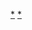 {{Navbox
|listclass = hlist
|name  = 陈逸飞
|title = [[陈逸飞]]
|image = 
|style = 
|state = {{{state<includeonly>|collapsed</includeonly>}}}

|group1 = 家族亲属
|list1  = 
*[[陈逸飞]]
*[[陈凛]]（长子）
*[[陈逸鸣]]（弟）

|group2 = 品牌企业
|list2  = 
*[[逸飞集团]]
*[[逸飞之家]]
*[[逸飞工作室]]
*[[逸飞模特]]
*[[逸飞艺术仓库]]

|group3 = 油画名作
| list3  = {{Navbox subgroup
  | group1 = 历史革命
  | list1  =
*《[[黃河頌 (油畫)|黄河颂]]》（1972年）
*《[[占领总统府 (油画)|占领总统府]]》（1976年）
  | group2 = 人物肖像
  | list2  =
*《[[独坐]]》（1979年）
*《[[踱步]]》（1999年）
  | group3 =江南水乡
  | list3  =
*《[[古桥]]》（1983年）
*《[[家乡的回忆——双桥]]》（1985年）
  | group4 = 音乐管弦
  | list4  =
*《[[大提琴手]]》（1983年）
*《[[钢琴手]]》（1984年）
*《[[中提琴手]]》（1988年）
*《[[长笛手]]》（ 1987年）
  | group5 = 古典文学
  | list5  =
*《[[浔阳遗韵]]》（1991年）
*《[[罂粟花]]》（1991年）
*《[[西厢待月]]》（1994年）
*《[[恋歌]]》（1995年）
  | group6 = 上海旧梦
  | list6  =
*《[[黄金岁月]]》（ 1993年）
*《[[玉堂春暖]]》（1993年）
*《[[春风沉醉]]》（ 1993年）
  | group7 = 民俗风情
  | list7  =
*《[[晨曦]]》（ 1995年）
*《[[山地风]]》（ 1994年）
*《[[藏族人家]]》（ 1995年）
*《[[山人]]》（1996年）
*《[[神庙]]》（ 1995年）
}}

|group4 = 影视作品
|list4  =
*《[[海上旧梦]]》（1993年）
*《[[人约黄昏]]》
*《[[逃亡上海]]》
*《[[理发师 (电影)|理发师]]》（2005年）

|group5 = 命名纪念
|list5  = 
*[[陈逸飞纪念馆]] 

|group6 = 相關话题
|list6  =
*[[中国油画]]
*[[海派]]
*[[浙派]]
*[[陈逸飞油画拍卖纪录]]

}}<noinclude>
[[Category:陈逸飞|*]]
[[Category:陈逸飞家族|*]]
</noinclude><!-- 
<noinclude>{{Documentation}}</noinclude> -->
